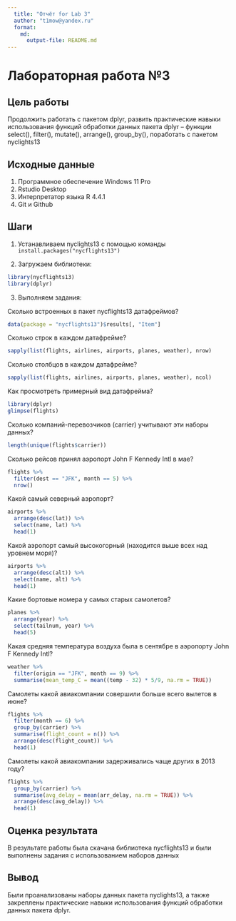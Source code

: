 ```yaml
---
  title: "Отчёт for Lab 3"
  author: "t1mow@yandex.ru"
  format: 
    md: 
      output-file: README.md
---
```


# Лабораторная работа №3

## Цель работы 

Продолжить работать с пакетом dplyr, развить практические навыки использования функций обработки данных пакета dplyr – функции select(), filter(), mutate(), arrange(), group_by(), поработать с пакетом nyclights13

## Исходные данные

  1. Программное обеспечение Windows 11 Pro
  2. Rstudio Desktop
  3. Интерпретатор языка R 4.4.1
  4. Git и Github

## Шаги

 1. Устанавливаем nyclights13 с помощью команды `install.packages("nycflights13")`

 2. Загружаем библиотеки:
 
```r
library(nycflights13)
library(dplyr)
```

 3. Выполняем задания:

 Сколько встроенных в пакет nycflights13 датафреймов?

```r
data(package = "nycflights13")$results[, "Item"]
```

 Сколько строк в каждом датафрейме?

```r
sapply(list(flights, airlines, airports, planes, weather), nrow)
```

 Сколько столбцов в каждом датафрейме?

```r
sapply(list(flights, airlines, airports, planes, weather), ncol)
```

 Как просмотреть примерный вид датафрейма?

```r
library(dplyr)
glimpse(flights)
```

 Сколько компаний-перевозчиков (carrier) учитывают эти наборы данных?

```r
length(unique(flights$carrier))
```

 Сколько рейсов принял аэропорт John F Kennedy Intl в мае?

```r
flights %>%
  filter(dest == "JFK", month == 5) %>%
  nrow()
```

 Какой самый северный аэропорт?

```r
airports %>%
  arrange(desc(lat)) %>%
  select(name, lat) %>%
  head(1)
```

 Какой аэропорт самый высокогорный (находится выше всех над уровнем моря)?

```r
airports %>%
  arrange(desc(alt)) %>%
  select(name, alt) %>%
  head(1)
```

 Какие бортовые номера у самых старых самолетов?

```r
planes %>%
  arrange(year) %>%
  select(tailnum, year) %>%
  head(5)
```

 Какая средняя температура воздуха была в сентябре в аэропорту John F Kennedy Intl?

```r
weather %>%
  filter(origin == "JFK", month == 9) %>%
  summarise(mean_temp_C = mean((temp - 32) * 5/9, na.rm = TRUE))
```

 Самолеты какой авиакомпании совершили больше всего вылетов в июне?

```r
flights %>%
  filter(month == 6) %>%
  group_by(carrier) %>%
  summarise(flight_count = n()) %>%
  arrange(desc(flight_count)) %>%
  head(1)
```

 Самолеты какой авиакомпании задерживались чаще других в 2013 году?

```r
flights %>%
  group_by(carrier) %>%
  summarise(avg_delay = mean(arr_delay, na.rm = TRUE)) %>%
  arrange(desc(avg_delay)) %>%
  head(1)
```

## Оценка результата

В результате работы была скачана библиотека nycflights13 и были выполнены задания с использованием наборов данных

## Вывод

Были проанализованы наборы данных пакета nyclights13, а также закреплены практические навыки использования функций обработки данных пакета dplyr.
